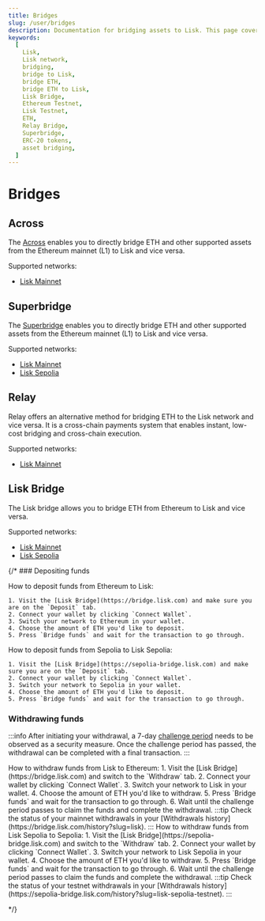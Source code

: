 ```yaml
---
title: Bridges
slug: /user/bridges
description: Documentation for bridging assets to Lisk. This page covers how to bridge ETH and ERC-20s between Ethereum Sepolia and Lisk Sepoklia, with essential cautions and contract information.
keywords:
  [
    Lisk,
    Lisk network,
    bridging,
    bridge to Lisk,
    bridge ETH,
    bridge ETH to Lisk,
    Lisk Bridge,
    Ethereum Testnet,
    Lisk Testnet,
    ETH,
    Relay Bridge,
    Superbridge,
    ERC-20 tokens,
    asset bridging,
  ]
---
```


# Bridges


## Across

The [Across](https://app.across.to/bridge) enables you to directly bridge ETH and other supported assets from the Ethereum mainnet (L1) to Lisk and vice versa.

Supported networks:
- [Lisk Mainnet](https://app.across.to/bridge)

## Superbridge

The [Superbridge](https://superbridge.app/support/lisk-mainnet) enables you to directly bridge ETH and other supported assets from the Ethereum mainnet (L1) to Lisk and vice versa.

Supported networks:
- [Lisk Mainnet](https://superbridge.app/lisk-mainnet)
- [Lisk Sepolia](https://superbridge.app/lisk-sepolia)


## Relay
Relay offers an alternative method for bridging ETH to the Lisk network and vice versa.
It is a cross-chain payments system that enables instant, low-cost bridging and cross-chain execution.

Supported networks:
- [Lisk Mainnet](https://relay.link/bridge/lisk/)

## Lisk Bridge
The Lisk bridge allows you to bridge ETH from Ethereum to Lisk and vice versa.

Supported networks:
- [Lisk Mainnet](https://bridge.lisk.com)
- [Lisk Sepolia](https://sepolia-bridge.lisk.com)

{/* ### Depositing funds

<Tabs>
  <TabItem value="mainnet" label="Lisk" default>
    How to deposit funds from Ethereum to Lisk:

    1. Visit the [Lisk Bridge](https://bridge.lisk.com) and make sure you are on the `Deposit` tab.
    2. Connect your wallet by clicking `Connect Wallet`.
    3. Switch your network to Ethereum in your wallet.
    4. Choose the amount of ETH you'd like to deposit.
    5. Press `Bridge funds` and wait for the transaction to go through.
  </TabItem>
  <TabItem value="testnet" label="Lisk Sepolia" >
    How to deposit funds from Sepolia to Lisk Sepolia:

    1. Visit the [Lisk Bridge](https://sepolia-bridge.lisk.com) and make sure you are on the `Deposit` tab.
    2. Connect your wallet by clicking `Connect Wallet`.
    3. Switch your network to Sepolia in your wallet.
    4. Choose the amount of ETH you'd like to deposit.
    5. Press `Bridge funds` and wait for the transaction to go through.
  </TabItem>
</Tabs>



### Withdrawing funds


:::info
After initiating your withdrawal, a 7-day [challenge period](https://docs.optimism.io/builders/dapp-developers/bridging/messaging#for-l2-to-l1-transactions) needs to be observed as a security measure. Once the challenge period has passed, the withdrawal can be completed with a final transaction.
:::


<Tabs>
  <TabItem value="mainnet" label="Lisk" default>
  How to withdraw funds from Lisk to Ethereum:
    1. Visit the [Lisk Bridge](https://bridge.lisk.com) and switch to the `Withdraw` tab.
    2. Connect your wallet by clicking `Connect Wallet`.
    3. Switch your network to Lisk in your wallet.
    4. Choose the amount of ETH you'd like to withdraw.
    5. Press `Bridge funds` and wait for the transaction to go through.
    6. Wait until the challenge period passes to claim the funds and complete the withdrawal.
  :::tip
  Check the status of your mainnet withdrawals in your [Withdrawals history](https://bridge.lisk.com/history?slug=lisk).
  :::
  </TabItem>
  <TabItem value="testnet" label="Lisk Sepolia" >
  How to withdraw funds from Lisk Sepolia to Sepolia:
    1. Visit the [Lisk Bridge](https://sepolia-bridge.lisk.com) and switch to the `Withdraw` tab.
    2. Connect your wallet by clicking `Connect Wallet`.
    3. Switch your network to Lisk Sepolia in your wallet.
    4. Choose the amount of ETH you'd like to withdraw.
    5. Press `Bridge funds` and wait for the transaction to go through.
    6. Wait until the challenge period passes to claim the funds and complete the withdrawal.
  :::tip
  Check the status of your testnet withdrawals in your [Withdrawals history](https://sepolia-bridge.lisk.com/history?slug=lisk-sepolia-testnet).
  :::
  </TabItem>
</Tabs>




 */}